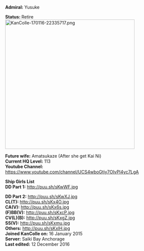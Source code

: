 '''Admiral:''' Yusuke

'''Status: '''Retire<br />[[File:KanColle-170116-22335717.png|thumb|415px]]

'''Future wife:''' Amatsukaze (After she get Kai Ni)<br />

'''Current HQ Level:''' 113<br />

'''Youtube Channel:'''<br />https://www.youtube.com/channel/UCS4wboGtjy7OIvPl4yc7LgA

'''Ship Girls List'''<br />

'''DD Part 1:''' http://puu.sh/sKwWF.jpg

'''DD Part 2:''' http://puu.sh/sKwXJ.jpg<br />

'''CL(T):''' http://puu.sh/sKx4O.jpg<br />

'''CA(V):''' http://puu.sh/sKx6s.jpg<br />

'''(F)BB(V):''' http://puu.sh/sKxcP.jpg<br />

'''CV(L)(B):''' http://puu.sh/sKxgZ.jpg<br />

'''SS(V):''' http://puu.sh/sKxmu.jpg<br />

'''Others:''' http://puu.sh/sKxlH.jpg<br />

'''Joined KanColle on:''' 16 January 2015<br />

'''Server:''' Saiki Bay Anchorage<br />

'''Last edited:''' 12 December 2016 <br />